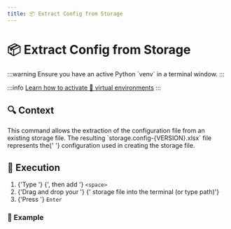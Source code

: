 ```yaml
---
title: 📦 Extract Config from Storage
---
```



# 📦 Extract <ExcelIcon /> Config from <StorageIcon /> Storage

<Fragment>
  :::warning
  Ensure you have an active <PythonIcon /> Python `venv` in a terminal window.
  :::

</Fragment>

:::info
[Learn how to activate 🔮 virtual
environments](../../installation/application/#-virtual-environment)
:::

## 🔍 Context

<Fragment>
  This command allows the extraction of the <ExcelIcon /> configuration file
  from an existing <StorageIcon /> storage file.
</Fragment>

<Fragment>
  The resulting `storage.config-{VERSION}.xlsx` file represents the{' '}
  <ExcelIcon /> configuration used in creating the <StorageIcon /> storage file.
</Fragment>

## 🚀 Execution

<ol>
  <li>
    {'Type '}
    <ConfigCommandInline />
    {', then add '}
    <code>&lt;space&gt;</code>
  </li>
  <li>
    {'Drag and drop your '}
    <StorageIcon />
    {' storage file into the terminal (or type path)'}
  </li>
  <li>
    {'Press '}
    <code>Enter</code>
  </li>
</ol>

### 📝 Example

<ConfigCommandBlock />
